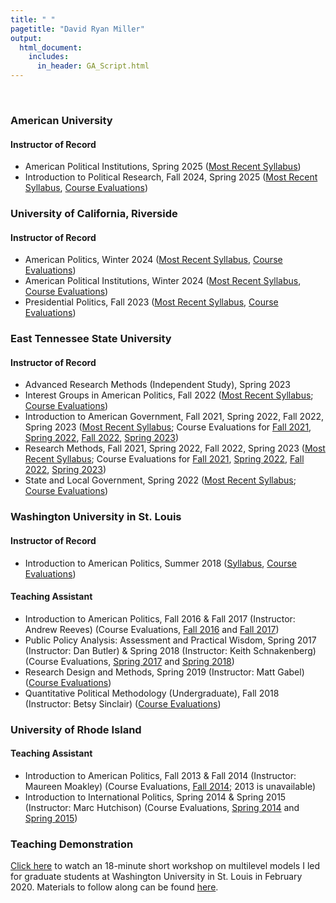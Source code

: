 ```yaml
---
title: " "
pagetitle: "David Ryan Miller"
output:
  html_document:
    includes:
      in_header: GA_Script.html
---
```


&nbsp;  

### American University

#### Instructor of Record

- American Political Institutions, Spring 2025 ([Most Recent Syllabus](files/GOVT 710 American Political Institutions--Spring 2025.pdf))
- Introduction to Political Research, Fall 2024, Spring 2025 ([Most Recent Syllabus](files/ResearchMethodsSyllabus--Spring2025.pdf), [Course Evaluations](files/SET_F2024_GOVT310.pdf))

### University of California, Riverside

#### Instructor of Record

- American Politics, Winter 2024 ([Most Recent Syllabus](files/IntroAmericanSyllabus--Spring2024.pdf), [Course Evaluations](files/POSC010WWinter24Evals.pdf))
- American Political Institutions, Winter 2024 ([Most Recent Syllabus](files/POSC 261 American Political Institutions.pdf), [Course Evaluations](files/POSC261Winter24Evals.pdf))
- Presidential Politics, Fall 2023 ([Most Recent Syllabus](files/POSC 100 Presidential Politics Syllabus.pdf), [Course Evaluations](files/POSC100Fall23Evals.pdf))

### East Tennessee State University

#### Instructor of Record

- Advanced Research Methods (Independent Study), Spring 2023
- Interest Groups in American Politics, Fall 2022 ([Most Recent Syllabus](https://www.dropbox.com/scl/fi/pr5a4e4kpclyxxu1thscb/InterestGroups-Fall-2022.gdoc?dl=0&rlkey=kg1gw76tqmi5vw2vt10dwaqbe); [Course Evaluations](files/PSCI3050--Interest Groups--Fall 2022.pdf))
- Introduction to American Government, Fall 2021, Spring 2022, Fall 2022, Spring 2023 ([Most Recent Syllabus](https://www.dropbox.com/scl/fi/064iw7ewinuwbvw7ran2g/IntroAmericanSyllabus--Spring2023.gdoc?dl=0&rlkey=mhl0qwyftpc23jeyxpxxnua99); Course Evaluations for [Fall 2021](files/PSCI1120--Intro American--Fall 2021.pdf), [Spring 2022](files/PSCI1120--Intro American--Spring 2022.pdf), [Fall 2022](files/PSCI1120--Intro American--Fall 2022.pdf), [Spring 2023](files/PSCI1120--Intro American--Spring 2023.pdf))
- Research Methods, Fall 2021, Spring 2022, Fall 2022, Spring 2023 ([Most Recent Syllabus](https://www.dropbox.com/scl/fi/kgdzckbxhmkl6az5rem7u/ResearchMethodsSyllabus--Spring2023.gdoc?dl=0&rlkey=jmriksvgwpz8jpsawpulre8jz); Course Evaluations for [Fall 2021](files/PSCI3440--Research Methods--Fall 2021.pdf), [Spring 2022](files/PSCI3440--Research Methods--Spring 2022.pdf), [Fall 2022](files/PSCI3440--Research Methods--Fall 2022.pdf), [Spring 2023](files/PSCI3440--Research Methods--Spring 2023.pdf))
- State and Local Government, Spring 2022 ([Most Recent Syllabus](https://www.dropbox.com/scl/fi/1gbmg9k2fcbq4iz9ixd2i/StateLocalSyllabus-Spring2022.gdoc?dl=0&rlkey=x6srx0h73fzgb9icmj2w4dz9f); [Course Evaluations](files/PSCI3710--State and Local Govt--Spring 2022.pdf))

### Washington University in St. Louis

#### Instructor of Record

- Introduction to American Politics, Summer 2018 ([Syllabus](https://docs.google.com/document/d/1nIefZRRGtpqLM3sBiq17lF_inTiOXEOsMabpUvZ_5oE/edit?usp=sharing), [Course Evaluations](files/Intro-to-American-Summer-2018.pdf))

#### Teaching Assistant

- Introduction to American Politics, Fall 2016 & Fall 2017 (Instructor: Andrew Reeves) (Course Evaluations, [Fall 2016](files/Intro-to-American-Fall-2016.pdf) and [Fall 2017](files/Intro-to-American-Fall-2017.pdf))
- Public Policy Analysis: Assessment and Practical Wisdom, Spring 2017 (Instructor: Dan Butler) & Spring 2018 (Instructor: Keith Schnakenberg) (Course Evaluations, [Spring 2017](files/Public-Policy-Spring-2017.pdf) and [Spring 2018](files/Public-Policy-Spring-2018.pdf))
- Research Design and Methods, Spring 2019 (Instructor: Matt Gabel) ([Course Evaluations](files/RDM-Spring-2019.pdf))
- Quantitative Political Methodology (Undergraduate), Fall 2018 (Instructor: Betsy Sinclair) ([Course Evaluations](files/QPM-Fall-2018.pdf))

### University of Rhode Island

#### Teaching Assistant

- Introduction to American Politics, Fall 2013 & Fall 2014 (Instructor: Maureen Moakley) (Course Evaluations, [Fall 2014](files/PSC113-Fall-2014.pdf); 2013 is unavailable)
- Introduction to International Politics, Spring 2014 & Spring 2015 (Instructor: Marc Hutchison) (Course Evaluations, [Spring 2014](files/PSC116-Spring-2014.pdf) and [Spring 2015](files/PSC116-Spring-2015.pdf))

### Teaching Demonstration

[Click here](https://www.youtube.com/watch?v=xL6DUg7cTC0&t=2s) to watch an 18-minute short workshop on multilevel models I led for graduate students at Washington University in St. Louis in February 2020.  Materials to follow along can be found [here](files/TeachingDemoFiles.zip).